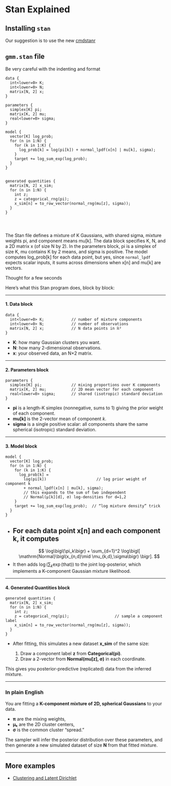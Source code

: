 # Stan Explained

## Installing `stan`

Our suggestion is to use the new [cmdstanr](https://mc-stan.org/cmdstanr/articles/cmdstanr.html)


## `gmm.stan` file

Be very careful with the indenting and format
```
data {
  int<lower=0> K;
  int<lower=0> N;
  matrix[N, 2] x;
}

parameters {
  simplex[K] pi;
  matrix[K, 2] mu;
  real<lower=0> sigma;
}

model {
  vector[K] log_prob;
  for (n in 1:N) {
    for (k in 1:K) {
      log_prob[k] = log(pi[k]) + normal_lpdf(x[n] | mu[k], sigma);
    }
    target += log_sum_exp(log_prob);
  }
}


generated quantities {
  matrix[N, 2] x_sim;
  for (n in 1:N) {
    int z;
    z = categorical_rng(pi);
    x_sim[n] = to_row_vector(normal_rng(mu[z], sigma));
  }
}




```

The Stan file defines a mixture of K Gaussians, with shared sigma, mixture weights pi, and component means mu\[k]. The data block specifies K, N, and a 2D matrix x (of size N by 2). In the parameters block, pi is a simplex of size K, mu contains K by 2 means, and sigma is positive. The model computes log\_prob\[k] for each data point, but yes, since `normal_lpdf` expects scalar inputs, it sums across dimensions when x\[n] and mu\[k] are vectors.


Thought for a few seconds


Here’s what this Stan program does, block by block:

---

#### 1. **Data block**

```
data {
  int<lower=0> K;            // number of mixture components
  int<lower=0> N;            // number of observations
  matrix[N, 2] x;            // N data points in ℝ²
}
```

* **K**: how many Gaussian clusters you want.
* **N**: how many 2-dimensional observations.
* **x**: your observed data, an N×2 matrix.

---

#### 2. **Parameters block**

```
parameters {
  simplex[K] pi;             // mixing proportions over K components
  matrix[K, 2] mu;           // 2D mean vector for each component
  real<lower=0> sigma;       // shared (isotropic) standard deviation
}
```

* **pi** is a length-K simplex (nonnegative, sums to 1) giving the prior weight of each component.
* **mu\[k]** is the 2-vector mean of component *k*.
* **sigma** is a single positive scalar: all components share the same spherical (isotropic) standard deviation.

---

#### 3. **Model block**

```
model {
  vector[K] log_prob;
  for (n in 1:N) {
    for (k in 1:K) {
      log_prob[k] = 
        log(pi[k])                      // log prior weight of component k
        + normal_lpdf(x[n] | mu[k], sigma);
        // this expands to the sum of two independent
        // Normal(μ[k][d], σ) log-densities for d=1,2
    }
    target += log_sum_exp(log_prob);  // “log mixture density” trick
  }
}
```

* ## For each data point **x\[n]** and each component **k**, it computes

  $$
    \log\bigl(\pi_k\bigr)
    + \sum_{d=1}^2 \log\bigl[
       \mathrm{Normal}\bigl(x_{n,d}\mid \mu_{k,d},\sigma\bigr)
    \bigr].
  $$
* It then adds
  $\log\bigl(\sum_k \exp(\text{that})\bigr)$
  to the joint log-posterior, which implements a K-component Gaussian mixture likelihood.

---

#### 4. **Generated Quantities block**

```
generated quantities {
  matrix[N, 2] x_sim;
  for (n in 1:N) {
    int z;
    z = categorical_rng(pi);                    // sample a component label
    x_sim[n] = to_row_vector(normal_rng(mu[z], sigma));
  }
}
```

* After fitting, this simulates a new dataset **x\_sim** of the same size:

  1. Draw a component label **z** from **Categorical(pi)**.
  2. Draw a 2-vector from **Normal(mu\[z], σ)** in each coordinate.

This gives you posterior-predictive (replicated) data from the inferred mixture.

---

### In plain English

You are fitting a **K-component mixture of 2D, spherical Gaussians** to your data.

* **π** are the mixing weights,
* **μₖ** are the 2D cluster centers,
* **σ** is the common cluster “spread.”

The sampler will infer the posterior distribution over these parameters, and then generate a new simulated dataset of size **N** from that fitted mixture.


---

## More examples


 - [Clustering and Latent Dirichlet](https://mc-stan.org/docs/stan-users-guide/clustering.html)
 


